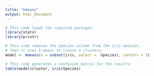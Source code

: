 ```yaml
---
title: "kmeans"
output: html_document
---
```


```r
# This code loads the required packages:
library(stats)
library(printr)
```

```r
# This code removes the Species column from the iris dataset.
# Then it uses k-means to create 3 clusters:
model <- kmeans(x = subset(iris, select = -Species), centers = 3)
```

```r
# This code generates a confusion matrix for the results:
table(model$cluster, iris$Species)
```